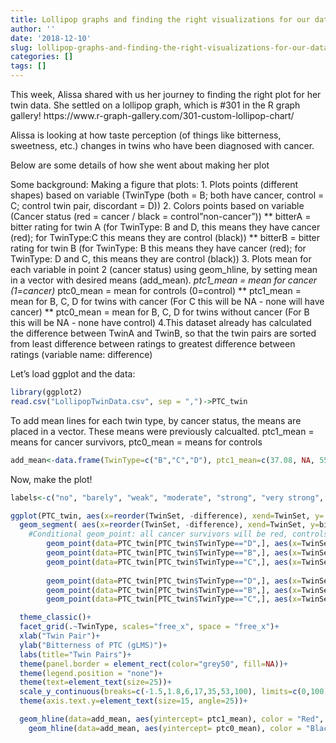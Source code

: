 ```yaml
---
title: Lollipop graphs and finding the right visualizations for our data stories
author: ''
date: '2018-12-10'
slug: lollipop-graphs-and-finding-the-right-visualizations-for-our-data-stories
categories: []
tags: []
---
```


This week, Alissa shared with us her journey to finding the right plot for her twin data. She settled on a lollipop graph, which is #301 in the R graph gallery! https://www.r-graph-gallery.com/301-custom-lollipop-chart/

Alissa is looking at how taste perception (of things like bitterness, sweetness, etc.) changes in twins who have been diagnosed with cancer. 


Below are some details of how she went about making her plot

Some background:
Making a figure that plots: 
1. Plots points (different shapes) based on variable (TwinType (both = B; both have cancer, control = C; control twin pair, discordant = D))
2. Colors points based on variable (Cancer status (red = cancer / black = control"non-cancer"))
  ** bitterA = bitter rating for twin A (for TwinType: B and D, this means they have cancer (red); for TwinType:C this means they are control (black))
  ** bitterB = bitter rating for twin B (for TwinType: B this means they have cancer (red); for TwinType: D and C, this means they are control (black))
3. Plots mean for each variable in point 2 (cancer status) using geom_hline, by setting mean in a vector with desired means (add_mean).
  *ptc1_mean = mean for cancer (1=cancer)
  *ptc0_mean = mean for controls (0=control)
  ** ptc1_mean = mean for B, C, D for twins with cancer (For C this will be NA - none will have cancer)
  ** ptc0_mean = mean for B, C, D for twins without cancer (For B this will be NA - none have control)
  4.This dataset already has calculated the difference between TwinA and TwinB, so that the twin pairs are sorted from least difference between ratings to greatest difference between ratings (variable name: difference)

Let's load ggplot and the data:
```r
library(ggplot2)
read.csv("LollipopTwinData.csv", sep = ",")->PTC_twin
```


To add mean lines for each twin type, by cancer status, the means are placed in a vector. These means were previously calcualted. 
ptc1_mean = means for cancer survivors, 
ptc0_mean = means for controls
```r
add_mean<-data.frame(TwinType=c("B","C","D"), ptc1_mean=c(37.08, NA, 55.7), ptc0_mean=c(NA, 41.9, 36.6)) #save means in a vector
```

Now, make the plot!
```r
labels<-c("no", "barely", "weak", "moderate", "strong", "very strong", "strongest\n imaginable")# Put gLMS labels into a vector. 

ggplot(PTC_twin, aes(x=reorder(TwinSet, -difference), xend=TwinSet, y= bitterA, yend= bitterB, shape = TwinType))+
  geom_segment( aes(x=reorder(TwinSet, -difference), xend=TwinSet, y=bitterA, yend=bitterB), color="black")+
    #Conditional geom_point: all cancer survivors will be red, controls will be black.
        geom_point(data=PTC_twin[PTC_twin$TwinType=="D",], aes(x=TwinSet, y=bitterA), color= "red", size=5)+ 
        geom_point(data=PTC_twin[PTC_twin$TwinType=="B",], aes(x=TwinSet, y=bitterA), color= "red", size=5)+
        geom_point(data=PTC_twin[PTC_twin$TwinType=="C",], aes(x=TwinSet, y=bitterA), color= "black", size=5)+
  
        geom_point(data=PTC_twin[PTC_twin$TwinType=="D",], aes(x=TwinSet, y=bitterB), color= "black", size=5)+ 
        geom_point(data=PTC_twin[PTC_twin$TwinType=="B",], aes(x=TwinSet, y=bitterB), color= "red", size=5)+
        geom_point(data=PTC_twin[PTC_twin$TwinType=="C",], aes(x=TwinSet, y=bitterB), color= "black", size=5)+

  theme_classic()+
  facet_grid(.~TwinType, scales="free_x", space = "free_x")+
  xlab("Twin Pair")+
  ylab("Bitterness of PTC (gLMS)")+
  labs(title="Twin Pairs")+
  theme(panel.border = element_rect(color="grey50", fill=NA))+
  theme(legend.position = "none")+
  theme(text=element_text(size=25))+
  scale_y_continuous(breaks=c(-1.5,1.8,6,17,35,53,100), limits=c(0,100),labels=labels)+ #these breaks are not the right glms points, but off set to make enough room for labels. 
  theme(axis.text.y=element_text(size=15, angle=25))+

  geom_hline(data=add_mean, aes(yintercept= ptc1_mean), color = "Red", size = 2, linetype = "dashed")+
    geom_hline(data=add_mean, aes(yintercept= ptc0_mean), color = "Black", size = 2, linetype = "dashed")

```


